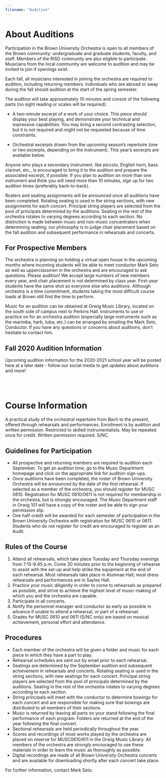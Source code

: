 ```yaml
---
filename: "Audition"
---
```


# About Auditions
Participation in the Brown University Orchestra is open to all members of the Brown community: undergraduate and graduate students, faculty, and staff. Members of the RISD community are also eligible to participate. Musicians from the local community are welcome to audition and may be invited to join if openings exist.

Each fall, all musicians interested in joining the orchestra are required to audition, including returning members. Individuals who are abroad or away during the fall should audition at the start of the spring semester.

The audition will take approximately 10 minutes and consist of the following parts (no sight reading or scales will be required):

- A two-minute excerpt of a work of your choice. This piece should display your best playing, and demonstrate your technical and expressive capabilities. You may bring a second contrasting selection, but it is not required and might not be requested because of time constraints.

- Orchestral excerpts drawn from the upcoming season’s repertoire (one or two excerpts, depending on the instrument). This year’s excerpts are available below.

Anyone who plays a secondary instrument, like piccolo, English horn, bass clarinet, etc., is encouraged to bring it to the audition and prepare the associated excerpt, if possible. If you plan to audition on more than one instrument and think you will need more than 10 minutes, sign up for two audition times (preferably back-to-back).

Rosters and seating assignments will be announced once all auditions have been completed. Rotating seating is used in the string sections, with new assignments for each concert. Principal string players are selected from the pool of principals determined by the auditions. Seating in the rest of the orchestra rotates to varying degrees according to each section. No distinction is made between music and non-music concentrators when determining seating; our philosophy is to judge chair placement based on the fall audition and subsequent performance in rehearsals and concerts.

## For Prospective Members
The orchestra is planning on holding a virtual open house in the upcoming months where incoming students will be able to meet conductor Mark Seto as well as upperclassmen in the orchestra and are encouraged to ask questions. Please audition! We accept large numbers of new members every year, and chair placement is not determined by class year. First-year students have the same shot as everyone else who auditions. Although orchestra is a time commitment, students taking the most difficult course loads at Brown still find the time to perform.

Music for an audition can be obtained at Orwig Music Library, located on the south side of campus next to Perkins Hall. Instruments to use or practice on for an orchestra audition (especially large instruments such as the marimba, harb, tuba, etc.) can be arranged by emailing the Mark Seto, Conductor. If you have any questions or concerns about auditions, don’t hesitate to contact him.

## Fall 2020 Audition Information
Upcoming audition information for the 2020-2021 school year will be posted here at a later date - follow our social media to get updates about auditions and more!

&nbsp;  
&nbsp; 

# Course Information
A practical study of the orchestral repertoire from Bach to the present, offered through rehearsals and performances. Enrollment is by audition and written permission. Restricted to skilled instrumentalists. May be repeated once for credit. Written permission required. S/NC.

## Guidelines for Participation
- All prospective and returning members are required to audition each September. To get an audition time, go to the Music Department homepage and click on the appropriate link for audition sign-ups.
- Once auditions have been completed, the roster of Brown University Orchestra will be announced by the date of the first rehearsal. If selected as a member of the orchestra, you should register for MUSC 0610. Registration for MUSC 0610/0611 is not required for membership in the orchestra, but is strongly encouraged. The Music Department staff in Orwig 101 will have a copy of the roster and be able to sign your permission slip.
- One half-credit will be awarded for each semester of participation in the Brown University Orchestra with registration for MUSC 0610 or 0611. Students who do not register for credit are encouraged to register as an Audit.

## Rules of the Course
1. Attend all rehearsals, which take place Tuesday and Thursday evenings from 7:15-9:45 p.m. Come 30 minutes prior to the beginning of rehearse to assist with the set-up and help strike the equipment at the end of each rehearsal. Most rehearsals take place in Alumnae Hall; most dress rehearsals and performances are in Sayles Hall.
2. Practice your music diligently in order to come to rehearsals as prepared as possible, and strive to achieve the highest level of music-making of which you and the orchestra are capable.
3. Participate in all concerts.
4. Notify the personnel manager and conductor as early as possible in advance if unable to attend a rehearsal, or part of a rehearsal.
5. Grades for MUSC 0610 and 0611 (S/NC only) are based on musical achievement, personal effort and attendance.

## Procedures
- Each member of the orchestra will be given a folder and music for each piece in which they have a part to play.
- Rehearsal schedules are sent out by email prior to each rehearsal.
- Seatings are determined by the September audition and subsequent achievement in rehearsals and concerts. Rotating seating is used in the string sections, with new seatings for each concert. Principal string players are selected from the pool of principals determined by the auditions. Seating in the rest of the orchestra rotates to varying degrees according to each section.
- String principals will meet with the conductor to determine bowings for each concert and are responsible for making sure that bowings are distributed to all members of their sections.
- Music is returned by leaving all parts on your stand following the final performance of each program. Folders are returned at the end of the year following the final concert.
- Sectional rehearsals are held periodically throughout the year.
- Scores and recordings of most works played by the orchestra are placed on reserve for MUSC0610/611 in the Orwig Music Library. All members of the orchestra are strongly encouraged to use these materials in order to learn the music as thoroughly as possible.
- Digital recordings are made of all Brown University Orchestra concerts and are available for downloading shortly after each concert take place.

For further information, contact Mark Seto.

